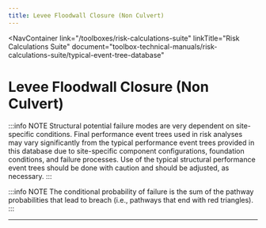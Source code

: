 ```yaml
---
title: Levee Floodwall Closure (Non Culvert)
---
```



<NavContainer
  link="/toolboxes/risk-calculations-suite"
  linkTitle="Risk Calculations Suite"
  document="toolbox-technical-manuals/risk-calculations-suite/typical-event-tree-database"
></NavContainer>

# Levee Floodwall Closure (Non Culvert)

:::info NOTE
Structural potential failure modes are very dependent on site-specific conditions. Final performance event trees used in risk analyses
may vary significantly from the typical performance event trees provided in this database due to site-specific component configurations,
foundation conditions, and failure processes. Use of the typical structural performance event trees should be done with caution and
should be adjusted, as necessary.
:::

<FigureNoRef 
    src="/figures/toolbox-technical-manuals/risk-calculations-suite/typical-event-tree-database/v1.5/Levee-Floodwall-Closure.png" 
    alt="Levee Floodwall Closure (Non Culvert) event tree" />
  
:::info NOTE
The conditional probability of failure is the sum of the pathway probabilities that lead to breach (i.e., pathways that end with red 
triangles).
:::

---
